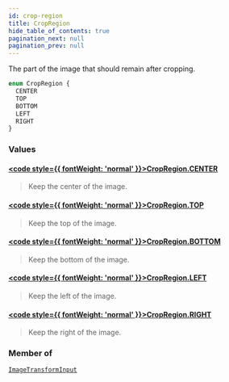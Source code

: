 ```yaml
---
id: crop-region
title: CropRegion
hide_table_of_contents: true
pagination_next: null
pagination_prev: null
---
```








The part of the image that should remain after cropping.

```graphql
enum CropRegion {
  CENTER
  TOP
  BOTTOM
  LEFT
  RIGHT
}
```


### Values

#### [<code style={{ fontWeight: 'normal' }}>CropRegion.<b>CENTER</b></code>](#) 
> Keep the center of the image.
> 

#### [<code style={{ fontWeight: 'normal' }}>CropRegion.<b>TOP</b></code>](#) 
> Keep the top of the image.
> 

#### [<code style={{ fontWeight: 'normal' }}>CropRegion.<b>BOTTOM</b></code>](#) 
> Keep the bottom of the image.
> 

#### [<code style={{ fontWeight: 'normal' }}>CropRegion.<b>LEFT</b></code>](#) 
> Keep the left of the image.
> 

#### [<code style={{ fontWeight: 'normal' }}>CropRegion.<b>RIGHT</b></code>](#) 
> Keep the right of the image.
> 



### Member of

[`ImageTransformInput`](/inputs/image-transform-input)  <Badge class="secondary" text="input"/>



